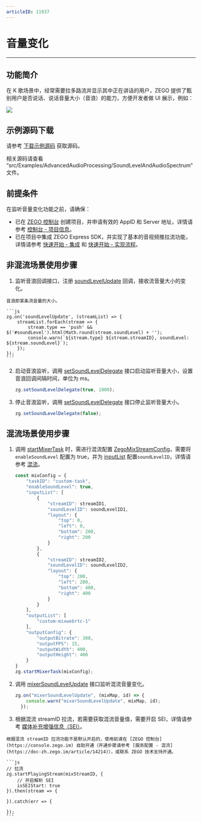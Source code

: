 ```yaml
---
articleID: 11937
---
```

# 音量变化

- - -

## 功能简介

在 K 歌场景中，经常需要拉多路流并显示其中正在讲话的用户，ZEGO 提供了甄别用户是否说话、说话音量大小（音浪）的能力，方便开发者做 UI 展示，例如：

<Frame width="512" height="auto" caption=""><img src="https://storage.zego.im/sdk-doc/Pics/Android/ZegoLiveRoom/SoundLevel.png" /></Frame>

## 示例源码下载

请参考 [下载示例源码](!DownloadDemo/DownloadDemo) 获取源码。

相关源码请查看 “src/Examples/AdvancedAudioProcessing/SoundLevelAndAudioSpectrum” 文件。

## 前提条件

在监听音量变化功能之前，请确保：

- 已在 [ZEGO 控制台](https://console.zego.im) 创建项目，并申请有效的 AppID 和 Server 地址，详情请参考 [控制台 - 项目信息](#12107)。
- 已在项目中集成 ZEGO Express SDK，并实现了基本的音视频推拉流功能，详情请参考 [快速开始 - 集成](!ExpressVideoSDK-Integration/SDK_Integration) 和 [快速开始 - 实现流程](!ExpressVideoSDK-Integration/Solution_Implementation)。


## 非混流场景使用步骤

1. 监听音浪回调接口，注册 [soundLevelUpdate](@soundLevelUpdate) 回调，接收流音量大小的变化。

<Note title="说明">


    音浪即某条流音量的大小。 
    
</Note>



    ```js
    zg.on('soundLevelUpdate', (streamList) => {
        streamList.forEach(stream => {
            stream.type == 'push' && $('#soundLevel').html(Math.round(stream.soundLevel) + '');
            console.warn(`${stream.type} ${stream.streamID}, soundLevel: ${stream.soundLevel}`);
        });
    });
    ```


2. 启动音浪监听，调用 [setSoundLevelDelegate](@setSoundLevelDelegate) 接口启动监听音量大小，设置音浪回调间隔时间，单位为 ms。

    ```javascript
    zg.setSoundLevelDelegate(true, 1000);
    ```

3. 停止音浪监听，调用 [setSoundLevelDelegate](@setSoundLevelDelegate) 接口停止监听音量大小。

    ```javascript
    zg.setSoundLevelDelegate(false);
    ```

## 混流场景使用步骤

1. 调用 [startMixerTask](@startMixerTask) 时，需进行混流配置 [ZegoMixStreamConfig](@-ZegoMixStreamConfig)，需要将 `enableSoundLevel` 配置为 true，并为 [inputList](@inputList) 配置`soundLevelID`，详情请参考 [混流](!Other_Functions/Mixer)。
    ```js
    const mixConfig = {
        "taskID": "custom-task",
        "enableSoundLevel": true,
        "inputList": [
            {
                "streamID": streamID1,
                "soundLevelID": soundLevelID1,
                "layout": {
                    "top": 0,
                    "left": 0,
                    "bottom": 200,
                    "right": 200
                }
            },
            {
                "streamID": streamID2,
                "soundLevelID": soundLevelID2,
                "layout": {
                    "top": 200,
                    "left": 200,
                    "bottom": 400,
                    "right": 400
                }
            }
        ],
        "outputList": [
            "custom-mixwebrtc-1"
        ],
        "outputConfig": {
            "outputBitrate": 300,
            "outputFPS": 15,
            "outputWidth": 400,
            "outputHeight": 400
        }
    }
    zg.startMixerTask(mixConfig);
    ```
2. 调用 [mixerSoundLevelUpdate](@mixerSoundLevelUpdate) 接口监听混流音量变化。
    ```js
    zg.on("mixerSoundLevelUpdate", (mixMap, id) => {
        console.warn("mixerSoundLevelUpdate", mixMap, id);
      });
    ```
3. 根据混流 streamID 拉流，若需要获取混流音量值，需要开启 SEI，详情请参考 [媒体补充增强信息（SEI）](!Other_Functions/SEI)。

<Warning title="注意">

    根据混流 streamID 拉流功能不是默认开启的，使用前请在 [ZEGO 控制台](https://console.zego.im) 自助开通（开通步骤请参考 [服务配置 - 混流](https://doc-zh.zego.im/article/14214)），或联系 ZEGO 技术支持开通。
    
</Warning>



    ```js
    // 拉流
    zg.startPlayingStream(mixStreamID, {
        // 开启解析 SEI
        isSEIStart: true 
    }).then(stream => {

    }).catch(err => {

    });
    ```
